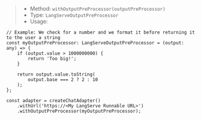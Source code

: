 > * Method: `withOutputPreProcessor(outputPreProcessor)`
> * Type: `LangServeOutputPreProcessor`
> * Usage:

```tsx
// Example: We check for a number and we format it before returning it to the user a string
const myOutputPreProcessor: LangServeOutputPreProcessor = (output: any) => {
    if (output.value > 1000000000) {
        return 'Too big!';
    }

    return output.value.toString(
        output.base === 2 ? 2 : 10
    );
};

const adapter = createChatAdapter()
    .withUrl('https://<My LangServe Runnable URL>')
    .withOutputPreProcessor(myOutputPreProcessor);
```
